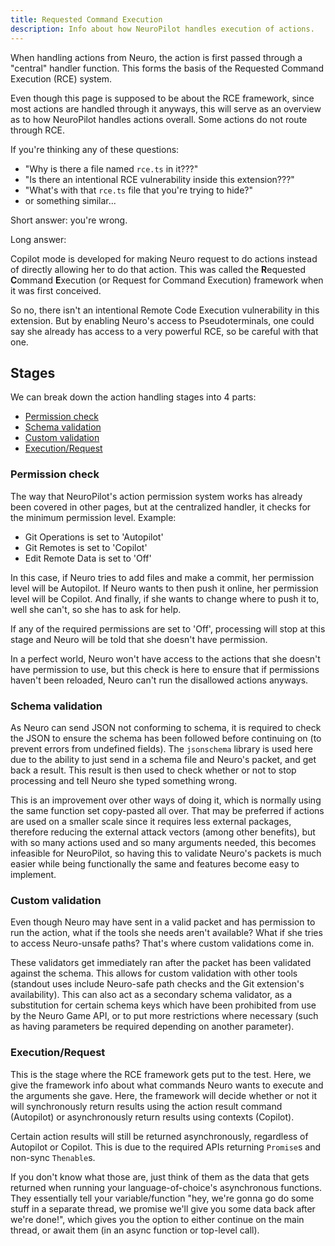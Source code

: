 ```yaml
---
title: Requested Command Execution
description: Info about how NeuroPilot handles execution of actions.
---
```



When handling actions from Neuro, the action is first passed through a "central" handler function. This forms the basis of the Requested Command Execution (RCE) system.

<Aside type="tip">

Even though this page is supposed to be about the RCE framework, since most actions are handled through it anyways, this will serve as an overview as to how NeuroPilot handles actions overall.
Some actions do not route through RCE.

</Aside>

<Aside type="caution">

If you're thinking any of these questions:

- "Why is there a file named `rce.ts` in it???"
- "Is there an intentional RCE vulnerability inside this extension???"
- "What's with that `rce.ts` file that you're trying to hide?"
- or something similar...

Short answer: you're wrong.

Long answer:

Copilot mode is developed for making Neuro request to do actions instead of directly allowing her to do that action.
This was called the **R**equested **C**ommand **E**xecution (or Request for Command Execution) framework when it was first conceived.

So no, there isn't an intentional Remote Code Execution vulnerability in this extension. 
But by enabling Neuro's access to Pseudoterminals, one could say she already has access to a very powerful RCE, so be careful with that one.

</Aside>

## Stages

We can break down the action handling stages into 4 parts:

- [Permission check](#permission-check)
- [Schema validation](#schema-validation)
- [Custom validation](#custom-validation)
- [Execution/Request](#executionrequest)

### Permission check

The way that NeuroPilot's action permission system works has already been covered in other pages, but at the centralized handler, it checks for the minimum permission level. Example:

- Git Operations is set to 'Autopilot'
- Git Remotes is set to 'Copilot'
- Edit Remote Data is set to 'Off'

In this case, if Neuro tries to add files and make a commit, her permission level will be Autopilot. If Neuro wants to then push it online, her permission level will be Copilot. And finally, if she wants to change where to push it to, well she can't, so she has to ask for help.

If any of the required permissions are set to 'Off', processing will stop at this stage and Neuro will be told that she doesn't have permission.

<Aside>

In a perfect world, Neuro won't have access to the actions that she doesn't have permission to use, but this check is here to ensure that if permissions haven't been reloaded, Neuro can't run the disallowed actions anyways.

</Aside>

### Schema validation

As Neuro can send JSON not conforming to schema, it is required to check the JSON to ensure the schema has been followed before continuing on (to prevent errors from undefined fields). The `jsonschema` library is used here due to the ability to just send in a schema file and Neuro's packet, and get back a result.
This result is then used to check whether or not to stop processing and tell Neuro she typed something wrong.

This is an improvement over other ways of doing it, which is normally using the same function set copy-pasted all over.
That may be preferred if actions are used on a smaller scale since it requires less external packages, therefore reducing the external attack vectors (among other benefits), but with so many actions used and so many arguments needed, this becomes infeasible for NeuroPilot, so having this to validate Neuro's packets is much easier while being functionally the same and features become easy to implement.

### Custom validation

Even though Neuro may have sent in a valid packet and has permission to run the action, what if the tools she needs aren't available? What if she tries to access Neuro-unsafe paths? That's where custom validations come in.

These validators get immediately ran after the packet has been validated against the schema. This allows for custom validation with other tools (standout uses include Neuro-safe path checks and the Git extension's availability).
This can also act as a secondary schema validator, as a substitution for certain schema keys which have been prohibited from use by the Neuro Game API, or to put more restrictions where necessary (such as having parameters be required depending on another parameter).

### Execution/Request

This is the stage where the RCE framework gets put to the test. Here, we give the framework info about what commands Neuro wants to execute and the arguments she gave.
Here, the framework will decide whether or not it will synchronously return results using the action result command (Autopilot) or asynchronously return results using contexts (Copilot).

<Aside>

Certain action results will still be returned asynchronously, regardless of Autopilot or Copilot. This is due to the required APIs returning `Promise`s and non-sync `Thenable`s.

If you don't know what those are, just think of them as the data that gets returned when running your language-of-choice's asynchronous functions.
They essentially tell your variable/function "hey, we're gonna go do some stuff in a separate thread, we promise we'll give you some data back after we're done!", which gives you the option to either continue on the main thread, or await them (in an async function or top-level call).

</Aside>
